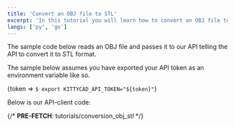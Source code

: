 ```yaml
---
title: 'Convert an OBJ file to STL'
excerpt: 'In this tutorial you will learn how to convert an OBJ file to STL with our Python or Go API clients.'
langs: ['py', 'go']
---
```


The sample code below reads an OBJ file and passes it to our API telling the API
to convert it to STL format.

The sample below assumes you have exported your API token as an environment
variable like so.

<Token>{token => `$ export KITTYCAD_API_TOKEN="${token}"`}</Token>

Below is our API-client code:

{/* __PRE-FETCH__: tutorials/conversion_obj_stl */}

<InlineLitterbox
    path="tutorials/conversion_obj_stl"
    initialExpand
/>
